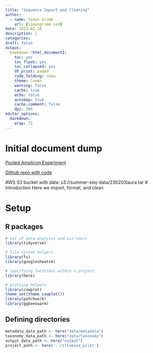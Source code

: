 ```yaml
---
title: "Sequence Import and Cleaning"
author:
  - name: Simon Grimm
    url: {simongrimm.com}
date: 2023-02-16
description: |
categories:
draft: false
output:
  bookdown::html_document2:
    toc: yes
    toc_float: yes
    toc_collapsed: yes
    df_print: paged
    code_folding: show
    theme: lumen
    warning: false
    cache: true
    echo: false
    autodep: true
    cache.comment: false
    dpi: 300
editor_options:
  markdown:
    wrap: 72
---
```


# Initial document dump
[Pooled Amplicon Experiment](https://docs.google.com/document/d/1YRjikGYGGN6P9ZY36nNZMrqFOs_UfweKkipn1_YooO4/edit)

[Github repo with code](https://github.com/naobservatory/phagemid-design/tree/main/analysis/2022-06-06-nanopore-analysis)

AWS S3 bucket with data: s3://summer-seq-data/230203laura.tar
# Introduction
Here we import, format, and clean

# Setup

## R packages

```r
# set of data analysis and viz tools
library(tidyverse)

# file system helpers
library(fs)
library(googlesheets4)

# specifying locations within a project
library(here)

# plotting helpers
library(cowplot)
theme_set(theme_cowplot())
library(patchwork)
library(ggbeeswarm)
```

## Defining directories

```r
metadata_data_path <- here("data/metadata")
taxonomy_data_path <- here("data/taxonomy")
output_data_path <- here("output")
project_path <- here('../illumina_pilot')
```